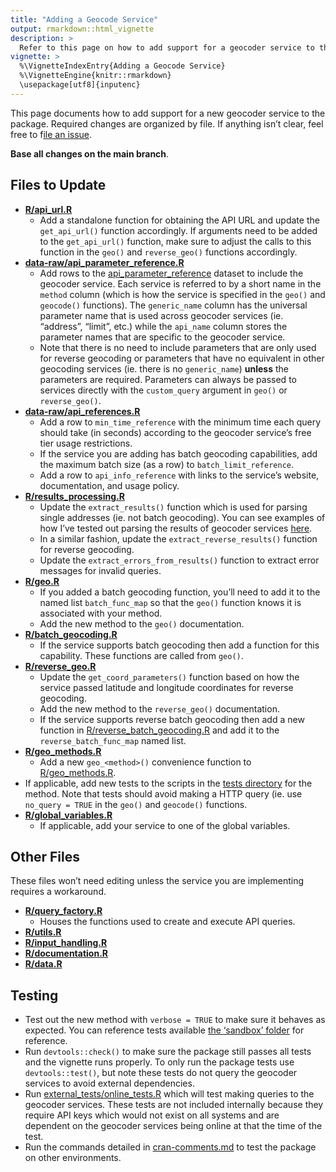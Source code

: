 ```yaml
---
title: "Adding a Geocode Service"
output: rmarkdown::html_vignette
description: >
  Refer to this page on how to add support for a geocoder service to the package.
vignette: >
  %\VignetteIndexEntry{Adding a Geocode Service}
  %\VignetteEngine{knitr::rmarkdown}
  \usepackage[utf8]{inputenc}
---
```


This page documents how to add support for a new geocoder service to the package. Required changes are organized by file. If anything isn't clear, feel free to f[ile an issue](https://github.com/jessecambon/tidygeocoder/issues).

**Base all changes on the main branch**.

## Files to Update

* **[R/api_url.R](https://github.com/jessecambon/tidygeocoder/blob/master/R/api_url.R)**
    * Add a standalone function for obtaining the API URL and update the `get_api_url()` function accordingly. If arguments need to be added to the `get_api_url()` function, make sure to adjust the calls to this function in the `geo()` and `reverse_geo()` functions accordingly.
* **[data-raw/api_parameter_reference.R](https://github.com/jessecambon/tidygeocoder/blob/master/data-raw/api_parameter_reference.R)**
    * Add rows to the [api_parameter_reference](https://jessecambon.github.io/tidygeocoder/articles/tidygeocoder.html#api-reference) dataset to include the geocoder service. Each service is referred to by a short name in the `method` column (which is how the service is specified in the `geo()` and `geocode()` functions). The `generic_name` column has the universal parameter name that is used across geocoder services (ie. "address", "limit", etc.) while the `api_name` column stores the parameter names that are specific to the geocoder service. 
    * Note that there is no need to include parameters that are only used for reverse geocoding or parameters that have no equivalent in other geocoding services (ie. there is no `generic_name`) **unless** the parameters are required. Parameters can always be passed to services directly with the `custom_query` argument in `geo()` or `reverse_geo()`. 
* **[data-raw/api_references.R](https://github.com/jessecambon/tidygeocoder/blob/master/data-raw/api_references.R)**
   * Add a row to `min_time_reference` with the minimum time each query should take (in seconds) according to the geocoder service's free tier usage restrictions.
   * If the service you are adding has batch geocoding capabilities, add the maximum batch size (as a row) to `batch_limit_reference`.
   * Add a row to `api_info_reference` with links to the service's website, documentation, and usage policy.
* **[R/results_processing.R](https://github.com/jessecambon/tidygeocoder/blob/master/R/results_processing.R)**
    * Update the `extract_results()` function which is used for parsing single addresses (ie. not batch geocoding). You can see examples of how I've tested out parsing the results of geocoder services [here](https://github.com/jessecambon/tidygeocoder/tree/master/sandbox/query_debugging).
    * In a similar fashion, update the `extract_reverse_results()` function for reverse geocoding.
    * Update the `extract_errors_from_results()` function to extract error messages for invalid queries.
* **[R/geo.R](https://github.com/jessecambon/tidygeocoder/blob/master/R/geo.R)**
    * If you added a batch geocoding function, you'll need to add it to the named list `batch_func_map` so that the `geo()` function knows it is associated with your method.
    * Add the new method to the `geo()` documentation.
* **[R/batch_geocoding.R](https://github.com/jessecambon/tidygeocoder/blob/master/R/batch_geocoding.R)**
    * If the service supports batch geocoding then add a function for this capability. These functions are called from `geo()`.
* **[R/reverse_geo.R](https://github.com/jessecambon/tidygeocoder/blob/master/R/reverse_geo.R)**
    * Update the `get_coord_parameters()` function based on how the service passed latitude and longitude coordinates for reverse geocoding.
    * Add the new method to the `reverse_geo()` documentation.
    * If the service supports reverse batch geocoding then add a new function in [R/reverse_batch_geocoding.R](https://github.com/jessecambon/tidygeocoder/blob/master/R/reverse_batch_geocoding.R) and add it to the `reverse_batch_func_map` named list.
* **[R/geo_methods.R](https://github.com/jessecambon/tidygeocoder/blob/master/R/geo_methods.R)**
    * Add a new `geo_<method>()` convenience function to [R/geo_methods.R](https://github.com/jessecambon/tidygeocoder/blob/master/R/geo_methods.R).
* If applicable, add new tests to the scripts in the [tests directory](https://github.com/jessecambon/tidygeocoder/tree/master/tests/testthat) for the method. Note that tests should avoid making a HTTP query (ie. use `no_query = TRUE` in the `geo()` and `geocode()` functions.
* **[R/global_variables.R](https://github.com/jessecambon/tidygeocoder/blob/master/R/global_variables.R)**
    * If applicable, add your service to one of the global variables. 

## Other Files

These files won't need editing unless the service you are implementing requires a workaround.

* **[R/query_factory.R](https://github.com/jessecambon/tidygeocoder/blob/master/R/query_factory.R)**
    * Houses the functions used to create and execute API queries.
* **[R/utils.R](https://github.com/jessecambon/tidygeocoder/blob/master/R/utils.R)**
* **[R/input_handling.R](https://github.com/jessecambon/tidygeocoder/blob/master/R/input_handling.R)**
* **[R/documentation.R](https://github.com/jessecambon/tidygeocoder/blob/master/R/documentation.R)**
* **[R/data.R](https://github.com/jessecambon/tidygeocoder/blob/master/R/data.R)**



## Testing

* Test out the new method with `verbose = TRUE` to make sure it behaves as expected. You can reference tests available [the 'sandbox' folder](https://github.com/jessecambon/tidygeocoder/tree/master/sandbox) for reference. 
* Run `devtools::check()` to make sure the package still passes all tests and the vignette runs properly. To only run the package tests use `devtools::test()`, but note these tests do not query the geocoder services to avoid external dependencies.
* Run [external_tests/online_tests.R](https://github.com/jessecambon/tidygeocoder/blob/master/external_tests/online_tests.R) which will test making queries to the geocoder services. These tests are not included internally because they require API keys which would not exist on all systems and are dependent on the geocoder services being online at that the time of the test.
* Run the commands detailed in [cran-comments.md](https://github.com/jessecambon/tidygeocoder/blob/master/cran-comments.md) to test the package on other environments.